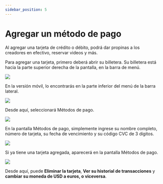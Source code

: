 ---
sidebar_position: 5
---

# Agregar un método de pago

Al agregar una tarjeta de crédito o débito, podrá dar propinas a los creadores en efectivo, reservar videos y más.

Para agregar una tarjeta, primero deberá abrir su billetera. Su billetera está hacia la parte superior derecha de la pantalla, en la barra de menú.

![](https://i.imgur.com/RUtD2EO.jpg)

En la versión móvil, lo encontrarás en la parte inferior del menú de la barra lateral.

![](https://i.imgur.com/7Vq2b1a.png)

Desde aquí, seleccionará Métodos de pago.

![](https://i.imgur.com/Ph24glk.png)

En la pantalla Métodos de pago, simplemente ingrese su nombre completo, número de tarjeta, su fecha de vencimiento y su código CVC de 3 dígitos.

![](https://i.imgur.com/rmYEuMt.png)

Si ya tiene una tarjeta agregada, aparecerá en la pantalla Métodos de pago.

![](https://i.imgur.com/pUuzmPC.png)

Desde aquí, puede **Eliminar la tarjeta**, **Ver su historial de transacciones** y **cambiar su moneda de USD a euros, o viceversa**.